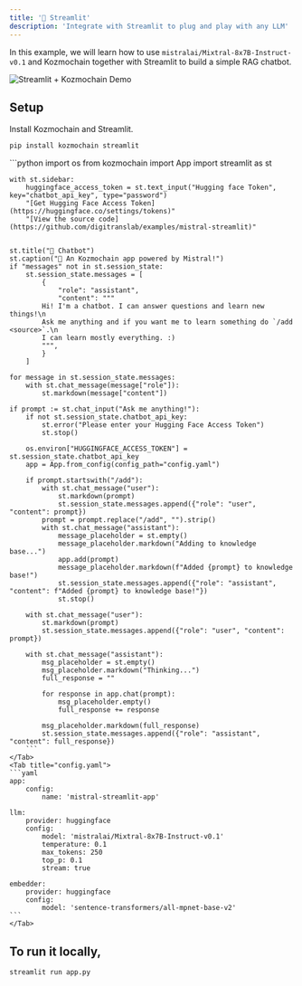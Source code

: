 ```yaml
---
title: '🚀 Streamlit'
description: 'Integrate with Streamlit to plug and play with any LLM'
---
```


In this example, we will learn how to use `mistralai/Mixtral-8x7B-Instruct-v0.1` and Kozmochain together with Streamlit to build a simple RAG chatbot.

![Streamlit + Kozmochain Demo](https://github.com/digitranslab/kozmochain/assets/73601258/052f7378-797c-41cf-ac81-f004d0d44dd1)

## Setup

Install Kozmochain and Streamlit.
```bash
pip install kozmochain streamlit
```
<Tabs>
    <Tab title="app.py">
    ```python
    import os
    from kozmochain import App
    import streamlit as st

    with st.sidebar:
        huggingface_access_token = st.text_input("Hugging face Token", key="chatbot_api_key", type="password")
        "[Get Hugging Face Access Token](https://huggingface.co/settings/tokens)"
        "[View the source code](https://github.com/digitranslab/examples/mistral-streamlit)"


    st.title("💬 Chatbot")
    st.caption("🚀 An Kozmochain app powered by Mistral!")
    if "messages" not in st.session_state:
        st.session_state.messages = [
            {
                "role": "assistant",
                "content": """
            Hi! I'm a chatbot. I can answer questions and learn new things!\n
            Ask me anything and if you want me to learn something do `/add <source>`.\n
            I can learn mostly everything. :)
            """,
            }
        ]

    for message in st.session_state.messages:
        with st.chat_message(message["role"]):
            st.markdown(message["content"])

    if prompt := st.chat_input("Ask me anything!"):
        if not st.session_state.chatbot_api_key:
            st.error("Please enter your Hugging Face Access Token")
            st.stop()

        os.environ["HUGGINGFACE_ACCESS_TOKEN"] = st.session_state.chatbot_api_key
        app = App.from_config(config_path="config.yaml")

        if prompt.startswith("/add"):
            with st.chat_message("user"):
                st.markdown(prompt)
                st.session_state.messages.append({"role": "user", "content": prompt})
            prompt = prompt.replace("/add", "").strip()
            with st.chat_message("assistant"):
                message_placeholder = st.empty()
                message_placeholder.markdown("Adding to knowledge base...")
                app.add(prompt)
                message_placeholder.markdown(f"Added {prompt} to knowledge base!")
                st.session_state.messages.append({"role": "assistant", "content": f"Added {prompt} to knowledge base!"})
                st.stop()

        with st.chat_message("user"):
            st.markdown(prompt)
            st.session_state.messages.append({"role": "user", "content": prompt})

        with st.chat_message("assistant"):
            msg_placeholder = st.empty()
            msg_placeholder.markdown("Thinking...")
            full_response = ""

            for response in app.chat(prompt):
                msg_placeholder.empty()
                full_response += response

            msg_placeholder.markdown(full_response)
            st.session_state.messages.append({"role": "assistant", "content": full_response})
        ```
    </Tab>
    <Tab title="config.yaml">
    ```yaml
    app:
        config:
            name: 'mistral-streamlit-app'

    llm:
        provider: huggingface
        config:
            model: 'mistralai/Mixtral-8x7B-Instruct-v0.1'
            temperature: 0.1
            max_tokens: 250
            top_p: 0.1
            stream: true

    embedder:
        provider: huggingface
        config:
            model: 'sentence-transformers/all-mpnet-base-v2'
    ```
    </Tab>
</Tabs>

## To run it locally,

```bash
streamlit run app.py
```
